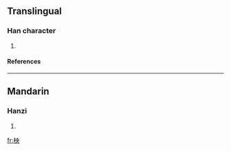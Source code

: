 ==Translingual==
===Han character===
{{Han char|rn=75|rad=木|as=05|sn=9|four=4593<sub>0</sub>|canj=木中月大 (DLBK)}}
# {{defn|Han|sort=木05}}
====References====
{{Han ref|kx=0518.200|dkj=14615|hdz=21183.040|uh=67CD|ud=26573|bh=CF4B|bd=53067}}

----
==Mandarin==
===Hanzi===
{{cmn-hanzi|pin=[[yāng]] (yang1)|wg=yang<sup>1</sup>}}
# {{defn|Mandarin}}

[[fr:柍]]